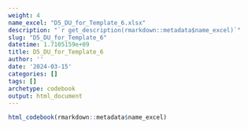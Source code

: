 ```yaml
---
weight: 4
name_excel: "D5_DU_for_Template_6.xlsx"
description: "`r get_description(rmarkdown::metadata$name_excel)`"
slug: "D5_DU_for_Template_6"
datetime: 1.7105159e+09
title: D5_DU_for_Template_6
author: ''
date: '2024-03-15'
categories: []
tags: []
archetype: codebook
output: html_document
---
```


```r
html_codebook(rmarkdown::metadata$name_excel)
```
